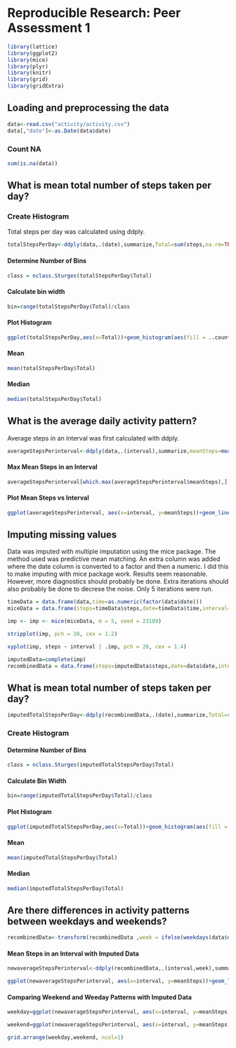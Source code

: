 # Reproducible Research: Peer Assessment 1
```r
library(lattice)
library(ggplot2)
library(mice)
library(plyr)
library(knitr)
library(grid)
library(gridExtra)
```
## Loading and preprocessing the data
```r
data<-read.csv("activity/activity.csv")
data[,"date"]<-as.Date(data$date)
```
### Count NA
```r
sum(is.na(data))   
```
## What is mean total number of steps taken per day?
### Create Histogram

Total steps per day was calculated using ddply.
```r
totalStepsPerDay<-ddply(data,.(date),summarize,Total=sum(steps,na.rm=TRUE))
```
#### Determine Number of Bins
```r
class = nclass.Sturges(totalStepsPerDay$Total)
```
#### Calculate bin width
```r
bin=range(totalStepsPerDay$Total)/class
```
#### Plot Histogram 
```r
ggplot(totalStepsPerDay,aes(x=Total))+geom_histogram(aes(fill = ..count..),binwidth = bin[2])
```

#### Mean
```r
mean(totalStepsPerDay$Total)
```
#### Median
```r
median(totalStepsPerDay$Total)
```


## What is the average daily activity pattern?

Average steps in an interval was first calculated with ddply.
```r
averageStepsPerinterval<-ddply(data,.(interval),summarize,meanSteps=mean(steps,na.rm=TRUE))
```
#### Max Mean Steps in an Interval
```r
averageStepsPerinterval[which.max(averageStepsPerinterval$meanSteps),]
```
#### Plot Mean Steps vs Interval
```r
ggplot(averageStepsPerinterval, aes(x=interval, y=meanSteps))+geom_line(aes(colour = meanSteps),size=1)+scale_colour_gradient(high="#56B4E9",low="#D55E00")
```

## Imputing missing values
Data was imputed with multiple imputation using the mice package. The method used was predictive mean matching. An extra column was added where the date column is converted to a factor and then a numeric. I did this to make imputing with mice package work. Results seem reasonable. However, more diagnostics should probably be done. Extra iterations should also probably be done to decrese the noise. Only 5 iterations were run.
```r
timeData = data.frame(data,time=as.numeric(factor(data$date)))
miceData = data.frame(steps=timeData$steps,date=timeData$time,interval=timeData$interval)
```

```r
imp <- imp <- mice(miceData, m = 5, seed = 23109)
```
```r
stripplot(imp, pch = 20, cex = 1.2)
```

```r
xyplot(imp, steps ~ interval | .imp, pch = 20, cex = 1.4)
```

```r
imputedData=complete(imp)
recombinedData = data.frame(steps=imputedData$steps,date=data$date,interval=imputedData$interval)
```
## What is mean total number of steps taken per day?
```r
imputedTotalStepsPerDay<-ddply(recombinedData,.(date),summarize,Total=sum(steps))
```

### Create Histogram
#### Determine Number of Bins
```r
class = nclass.Sturges(imputedTotalStepsPerDay$Total)
```
#### Calculate Bin Width
```r
bin=range(imputedTotalStepsPerDay$Total)/class
```
#### Plot Histogram 
```r
ggplot(imputedTotalStepsPerDay,aes(x=Total))+geom_histogram(aes(fill = ..count..),binwidth = bin[2])
```

#### Mean
```r
mean(imputedTotalStepsPerDay$Total)
```
#### Median
```r
median(imputedTotalStepsPerDay$Total)
```
## Are there differences in activity patterns between weekdays and weekends?
```r
recombinedData<-transform(recombinedData ,week = ifelse(weekdays(data$date) %in% c('Sunday','Saturday') ,"Weekend","Weekday" ))
```

#### Mean Steps in an Interval with Imputed Data
```r
newaverageStepsPerinterval<-ddply(recombinedData,.(interval,week),summarize,meanSteps=mean(steps))
```

```r
ggplot(newaverageStepsPerinterval, aes(x=interval, y=meanSteps))+geom_line(aes(colour = meanSteps),size=1)+scale_colour_gradient(high="#56B4E9",low="#D55E00")
```
#### Comparing Weekend and Weeday Patterns with Imputed Data
```r
weekday=ggplot(newaverageStepsPerinterval, aes(x=interval, y=meanSteps))+geom_line(aes(colour = meanSteps),size=1,subset=.(week == 'Weekday'))+scale_colour_gradient(high="#56B4E9",low="#D55E00")+ ggtitle("Weekday")
```
```r
weekend=ggplot(newaverageStepsPerinterval, aes(x=interval, y=meanSteps))+geom_line(aes(colour = meanSteps),size=1,subset=.(week == 'Weekend'))+scale_colour_gradient(high="#56B4E9",low="#D55E00")+ ggtitle("Weekend")
```
```r
grid.arrange(weekday,weekend, ncol=1)
```